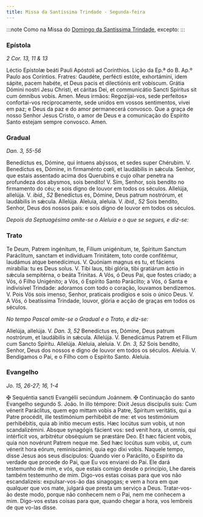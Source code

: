 ```yaml
---
title: Missa da Santíssima Trindade - Segunda-feira
---
```


:::note
Como na Missa do [Domingo da Santíssima Trindade](../pentecostes/santissimatrindade), excepto:
:::

### Epístola

_2 Cor. 13, 11 & 13_

<div class="grid grid-cols-2 gap-5">
  <span class="text-justify">
    Léctio Epístolæ beáti Pauli Apóstoli ad Corínthios.
  </span>
  <span class="text-justify">
    Lição da Ep.ª do B. Ap.º Paulo aos Coríntios.
  </span>
  <span class="text-justify">
    Fratres: Gaudéte, perfécti estóte, exhortámini, idem sápite, pacem habéte,
    et Deus pacis et dilectiónis erit vobíscum. Grátia Dómini nostri Jesu
    Christi, et cáritas Dei, et communicátio Sancti Spíritus sit cum ómnibus
    vobis. Amen.
  </span>
  <span class="text-justify">
    Meus irmãos: Regozijai-vos, sede perfeitos» confortai-vos reciprocamente,
    sede unidos em vossos sentimentos, vivei em paz; e Deus da paz e do amor
    permanecerá convosco. Que a graça de nosso Senhor Jesus Cristo, o amor de
    Deus e a comunicação do Espírito Santo estejam sempre convosco. Amen.
  </span>
</div>

### Gradual

_Dan. 3, 55-56_

<div class="grid grid-cols-2 gap-5">
  <span class="text-justify">
    Benedíctus es, Dómine, qui íntuens abýssos, et sedes super Chérubim. V.
    Benedíctus es, Dómine, in firmaménto cœli, et laudábilis in sǽcula.
  </span>
  <span class="text-justify">
    Senhor, que estais assentado acima dos Querubins e cujo olhar penetra na
    profundeza dos abysmos, sois bendito! V. Sim, Senhor, sois bendito no
    firmamento do céu; e sois digno de louvor em todos os séculos.
  </span>
  <span class="text-justify">
    Allelúja, allelúja. V. <em>ibid., 52</em> Benedíctus es, Dómine, Deus patrum
    nostrórum, et laudábilis in sǽcula. Allelúja.
  </span>
  <span class="text-justify">
    Aleluia, aleluia. V. <em>ibid., 52</em> Sois bendito, Senhor, Deus dos
    nossos pais: e sois digno de louvor em todos os séculos.
  </span>
</div>

<em>Depois da Septuagésima omite-se o Aleluia e o que se segues, e diz-se:</em>

### Trato

<div class="grid grid-cols-2 gap-5">
  <span class="text-justify">
    Te Deum, Patrem ingénitum, te, Fílium unigénitum, te, Spíritum Sanctum
    Paráclitum, sanctam et indivíduam Trinitátem, toto corde confitémur,
    laudámus atque benedícimus. V. Quóniam magnus es tu, et fáciens mirabília:
    tu es Deus solus. V. Tibi laus, tibi glória, tibi gratiárum áctio in sǽcula
    sempitérna, o beáta Trinitas.
  </span>
  <span class="text-justify">
    A Vós, ó Deus Pai, que fostes criado; a Vós, ó Filho Unigénito; a Vós, ó
    Espírito Santo Paráclito; a Vós, ó Santa e indivisível Trindade: adoramos
    com todo o coração, louvamos bendizemos. V. Pois Vós sois imenso, Senhor,
    praticais prodígios e sois o único Deus. V. A Vós, ó beatíssima Trindade,
    louvor, glória e acção de graças em todos os séculos.
  </span>
</div>

<em>No tempo Pascal omite-se o Gradual e o Trato, e diz-se:</em>

<div class="grid grid-cols-2 gap-5">
  <span class="text-justify">
    Allelúja, allelúja. V. <em>Dan. 3, 52</em> Benedíctus es, Dómine, Deus
    patrum nostrórum, et laudábilis in sǽcula. Allelúja. V. Benedicámus Patrem
    et Fílium cum Sancto Spíritu. Allelúja.
  </span>
  <span class="text-justify">
    Aleluia, aleluia. V. <em>Dn. 3, 52</em> Sois bendito, Senhor, Deus dos
    nossos e digno de louvor em todos os séculos. Aleluia. V. Bendigamos o Pai,
    e o Filho com o Espírito Santo. Aleluia.
  </span>
</div>

### Evangelho

_Jo. 15, 26-27; 16, 1-4_

<div class="grid grid-cols-2 gap-5">
  <span class="text-justify">
    <span class="text-red-500">&#10016;</span> Sequéntia sancti Evangélii
    secúndum Joánnem.
  </span>
  <span class="text-justify">
    <span class="text-red-500">&#10016;</span> Continuação do santo Evangelho
    segundo S. João.
  </span>
  <span class="text-justify">
    In illo témpore: Dixit Jesus discípulis suis: Cum vénerit Paráclitus, quem
    ego mittam vobis a Patre, Spíritum veritátis, qui a Patre procédit, ille
    testimónium perhibébit de me: et vos testimónium perhibébitis, quia ab
    inítio mecum estis. Hæc locútus sum vobis, ut non scandalizémini. Absque
    synagógis fácient vos: sed venit hora, ut omnis, qui intérficit vos,
    arbitrétur obséquium se præstáre Deo. Et hæc fácient vobis, quia non
    novérunt Patrem neque me. Sed hæc locútus sum vobis, ut, cum vénerit hora
    eórum, reminiscámini, quia ego dixi vobis.
  </span>
  <span class="text-justify">
    Naquele tempo, disse Jesus aos seus discípulos: Quando vier o Paráclito, o
    Espírito da verdade que procede do Pai, que Eu vos enviarei do Pai. Ele dará
    testemunho de mim, e vós, que estais comigo desde o princípio, Lhe dareis
    também testemunho de mim. Digo-vos estas coisas para que vos não
    escandalizeis: expulsar-vos-ão das sinagogas; e vem a hora em que qualquer
    que vos mate, julgará que presta um serviço a Deus. Tratar-vos-ão deste
    modo, porque não conhecem nem o Pai, nem me conhecem a mim. Digo-vos estas
    coisas para que, quando chegar a hora, vos lembreis de que vo-las disse.
  </span>
</div>
